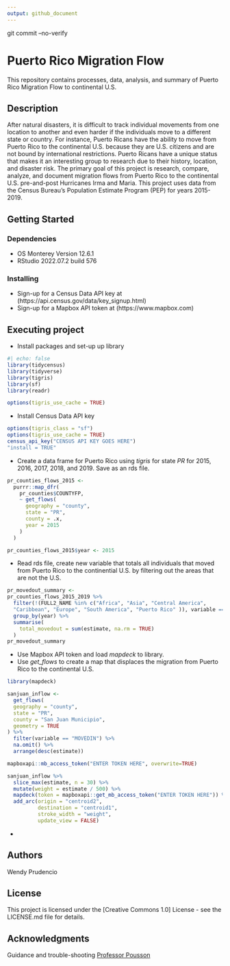 ```yaml
---
output: github_document
---
```


git commit --no-verify

# Puerto Rico Migration Flow 

This repository contains processes, data, analysis, and summary of Puerto Rico
Migration Flow to continental U.S.

<!-- badges: start -->

<!-- badges: end -->

## Description

After natural disasters, it is difficult to track individual movements from one location to another and even harder if the individuals move to a different state or country. For instance, Puerto Ricans have the ability to move from Puerto Rico to the continental U.S. because they are U.S. citizens and are not bound by international restrictions. Puerto Ricans have a unique status that makes it an interesting group to research due to their history, location, and disaster risk. The primary goal of this project is research, compare, analyze, and document migration flows from Puerto Rico to the continental U.S. pre-and-post Hurricanes Irma and Maria. This project uses data from the Census Bureau's Population Estimate Program (PEP) for years 2015-2019.

## Getting Started

### Dependencies

- OS Monterey Version 12.6.1 
- RStudio 2022.07.2 build 576

### Installing

- Sign-up for a Census Data API key at (https://api.census.gov/data/key_signup.html)
- Sign-up for a Mapbox API token at (https://www.mapbox.com)

## Executing project

- Install packages and set-up up library

```r
#| echo: false
library(tidycensus)
library(tidyverse)
library(tigris)
library(sf)
library(readr)

options(tigris_use_cache = TRUE)
```

- Install Census Data API key
```r
options(tigris_class = "sf")
options(tigris_use_cache = TRUE)
census_api_key("CENSUS API KEY GOES HERE")
"install = TRUE"
```

- Create a data frame for Puerto Rico using _tigris_ for state _PR_ for 2015, 2016, 2017, 2018, and 2019. Save as an rds file.

```r
pr_counties_flows_2015 <-
  purrr::map_dfr(
    pr_counties$COUNTYFP,
    ~ get_flows(
      geography = "county",
      state = "PR",
      county = .x,
      year = 2015
    )
  )

pr_counties_flows_2015$year <- 2015
```

- Read rds file, create new variable that totals all individuals that moved from Puerto Rico to the continential U.S. by filtering out the areas that are not the U.S.

```r
pr_movedout_summary <-
pr_counties_flows_2015_2019 %>%
  filter(!(FULL2_NAME %in% c("Africa", "Asia", "Central America", 
  "Caribbean", "Europe", "South America", "Puerto Rico" )), variable == "MOVEDOUT") %>% 
  group_by(year) %>%
  summarise(
    total_movedout = sum(estimate, na.rm = TRUE)
  )
pr_movedout_summary
```

- Use Mapbox API token and load _mapdeck_ to library. 
- Use _get_flows_ to create a map that displaces the migration from Puerto Rico to the continental U.S.

```r
library(mapdeck)

sanjuan_inflow <-
  get_flows(
  geography = "county",
  state = "PR",
  county = "San Juan Municipio",
  geometry = TRUE
) %>%
  filter(variable == "MOVEDIN") %>%
  na.omit() %>%
  arrange(desc(estimate))

mapboxapi::mb_access_token("ENTER TOKEN HERE", overwrite=TRUE)

sanjuan_inflow %>%
  slice_max(estimate, n = 30) %>%
  mutate(weight = estimate / 500) %>%
  mapdeck(token = mapboxapi::get_mb_access_token("ENTER TOKEN HERE")) %>%
  add_arc(origin = "centroid2",
          destination = "centroid1",
          stroke_width = "weight",
          update_view = FALSE) 
```

-

## Authors

Wendy Prudencio

## License

This project is licensed under the [Creative Commons 1.0] License - see the LICENSE.md file for details.


## Acknowledgments

Guidance and trouble-shooting
[Professor Pousson]()
